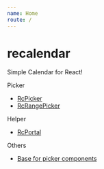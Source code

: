 ```yaml
---
name: Home
route: /
---
```


# recalendar

Simple Calendar for React!

Picker

- [RcPicker](/picker)
- [RcRangePicker](/range-picker)

Helper

- [RcPortal](/portal)

Others

- [Base for picker components](/base)
